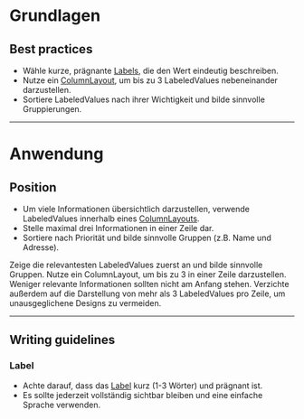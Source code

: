# Grundlagen

## Best practices

- Wähle kurze, prägnante [Labels](/03-components/content/label), die den Wert
  eindeutig beschreiben.
- Nutze ein [ColumnLayout](/03-components/structure/column-layout), um bis zu 3
  LabeledValues nebeneinander darzustellen.
- Sortiere LabeledValues nach ihrer Wichtigkeit und bilde sinnvolle
  Gruppierungen.

---

# Anwendung

## Position

- Um viele Informationen übersichtlich darzustellen, verwende LabeledValues
  innerhalb eines [ColumnLayouts](/03-components/structure/column-layout).
- Stelle maximal drei Informationen in einer Zeile dar.
- Sortiere nach Priorität und bilde sinnvolle Gruppen (z.B. Name und Adresse).

<Do example="do">
  Zeige die relevantesten LabeledValues zuerst an und bilde sinnvolle Gruppen.
  Nutze ein ColumnLayout, um bis zu 3 in einer Zeile darzustellen.
</Do>
<Dont example="dont">
  Weniger relevante Informationen sollten nicht am Anfang stehen. Verzichte
  außerdem auf die Darstellung von mehr als 3 LabeledValues pro Zeile, um
  unausgeglichene Designs zu vermeiden.
</Dont>

---

## Writing guidelines

### Label

- Achte darauf, dass das [Label](/03-components/content/label) kurz (1-3 Wörter)
  und prägnant ist.
- Es sollte jederzeit vollständig sichtbar bleiben und eine einfache Sprache
  verwenden.
